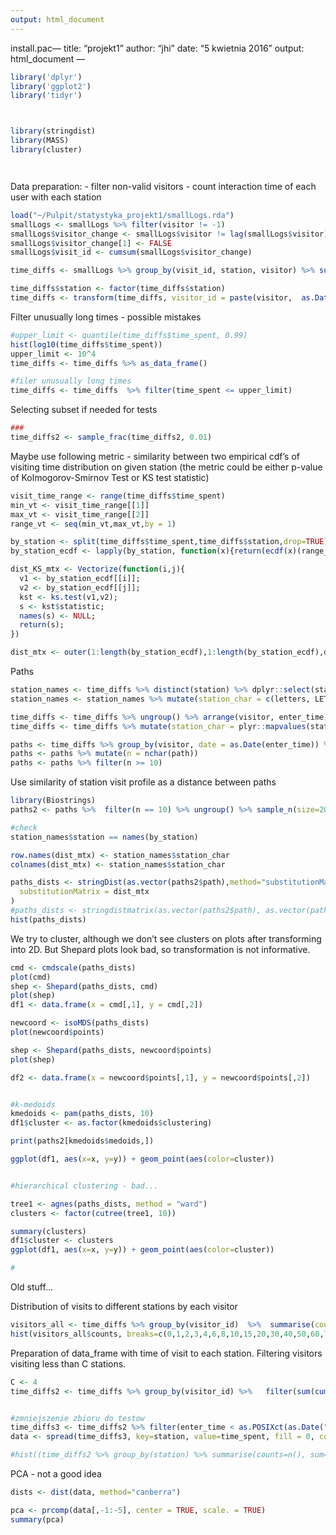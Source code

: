 ```yaml
---
output: html_document
---
```

install.pac---
title: "projekt1"
author: "jhi"
date: "5 kwietnia 2016"
output: html_document
---

```r
library('dplyr')
library('ggplot2')
library('tidyr')



library(stringdist)
library(MASS)
library(cluster)




```


Data preparation:
- filter non-valid visitors
- count interaction time of each user with each station



```r
load("~/Pulpit/statystyka_projekt1/smallLogs.rda")
smallLogs <- smallLogs %>% filter(visitor != -1)
smallLogs$visitor_change <- smallLogs$visitor != lag(smallLogs$visitor)
smallLogs$visitor_change[1] <- FALSE
smallLogs$visit_id <- cumsum(smallLogs$visitor_change)

time_diffs <- smallLogs %>% group_by(visit_id, station, visitor) %>% summarise(enter_time = first(date), leave_time = last(date), time_spent = leave_time - enter_time)

time_diffs$station <- factor(time_diffs$station)
time_diffs <- transform(time_diffs, visitor_id = paste(visitor,  as.Date(enter_time), sep='_'))

```

Filter unusually long times - possible mistakes
```r
#upper_limit <- quantile(time_diffs$time_spent, 0.99)
hist(log10(time_diffs$time_spent))
upper_limit <- 10^4
time_diffs <- time_diffs %>% as_data_frame() 

#filer unusually long times
time_diffs <- time_diffs  %>% filter(time_spent <= upper_limit)

```




Selecting subset if needed for tests
```r
###
time_diffs2 <- sample_frac(time_diffs2, 0.01)

```




Maybe use following metric - similarity between two empirical cdf's of visiting time distribution on given station (the metric could be either p-value of Kolmogorov-Smirnov Test or KS test statistic)
```r
visit_time_range <- range(time_diffs$time_spent)
min_vt <- visit_time_range[[1]]
max_vt <- visit_time_range[[2]]
range_vt <- seq(min_vt,max_vt,by = 1)

by_station <- split(time_diffs$time_spent,time_diffs$station,drop=TRUE)
by_station_ecdf <- lapply(by_station, function(x){return(ecdf(x)(range_vt));})

dist_KS_mtx <- Vectorize(function(i,j){
  v1 <- by_station_ecdf[[i]];
  v2 <- by_station_ecdf[[j]];
  kst <- ks.test(v1,v2);
  s <- kst$statistic;
  names(s) <- NULL;
  return(s);  
})

dist_mtx <- outer(1:length(by_station_ecdf),1:length(by_station_ecdf),dist_KS_mtx)

```













Paths 
```r
station_names <- time_diffs %>% distinct(station) %>% dplyr::select(station)
station_names <- station_names %>% mutate(station_char = c(letters, LETTERS, 1:7)) #na sztywno

time_diffs <- time_diffs %>% ungroup() %>% arrange(visitor, enter_time)
time_diffs <- time_diffs %>% mutate(station_char = plyr::mapvalues(station, as.vector(station_names$station), as.vector(station_names$station_char)))

paths <- time_diffs %>% group_by(visitor, date = as.Date(enter_time)) %>% summarise(path = paste(station_char, collapse = ''))
paths <- paths %>% mutate(n = nchar(path))
paths <- paths %>% filter(n >= 10)

```

Use similarity of station visit profile as a distance between paths

```r

library(Biostrings)
paths2 <- paths %>%  filter(n == 10) %>% ungroup() %>% sample_n(size=2000)

#check 
station_names$station == names(by_station)

row.names(dist_mtx) <- station_names$station_char
colnames(dist_mtx) <- station_names$station_char

paths_dists <- stringDist(as.vector(paths2$path),method="substitutionMatrix", 
  substitutionMatrix = dist_mtx
)
#paths_dists <- stringdistmatrix(as.vector(paths2$path), as.vector(paths2$path), method='osa')
hist(paths_dists)

``` 

We try to cluster, although we don't see clusters on plots after transforming into 2D. But Shepard
plots look bad, so transformation is not informative.

```r
cmd <- cmdscale(paths_dists)
plot(cmd)
shep <- Shepard(paths_dists, cmd)
plot(shep)
df1 <- data.frame(x = cmd[,1], y = cmd[,2])

newcoord <- isoMDS(paths_dists)
plot(newcoord$points)

shep <- Shepard(paths_dists, newcoord$points)
plot(shep)

df2 <- data.frame(x = newcoord$points[,1], y = newcoord$points[,2])


#k-medoids 
kmedoids <- pam(paths_dists, 10)
df1$cluster <- as.factor(kmedoids$clustering)

print(paths2[kmedoids$medoids,])

ggplot(df1, aes(x=x, y=y)) + geom_point(aes(color=cluster))


#hierarchical clustering - bad...

tree1 <- agnes(paths_dists, method = "ward")
clusters <- factor(cutree(tree1, 10))

summary(clusters)
df1$cluster <- clusters
ggplot(df1, aes(x=x, y=y)) + geom_point(aes(color=cluster))

#

```









Old stuff...


Distribution of visits to different stations by each visitor

```r

visitors_all <- time_diffs %>% group_by(visitor_id)  %>%  summarise(counts = n()) # %>% filter(counts > 1)
hist(visitors_all$counts, breaks=c(0,1,2,3,4,6,8,10,15,20,30,40,50,60,70,80,90,120))

```


Preparation of data_frame with time of visit to each station. Filtering visitors visiting 
less than C stations. 

```r
C <- 4
time_diffs2 <- time_diffs %>% group_by(visitor_id) %>%   filter(sum(cumany(station)) >= C ) 


#zmniejszenie zbioru do testow
time_diffs3 <- time_diffs2 %>% filter(enter_time < as.POSIXct(as.Date("2012-01-10") )) 
data <- spread(time_diffs3, key=station, value=time_spent, fill = 0, convert = FALSE)

#hist((time_diffs2 %>% group_by(station) %>% summarise(counts=n(), sum=mean(time_spent)))$sum)

```


PCA - not a good idea

```r
dists <- dist(data, method="canberra")

pca <- prcomp(data[,-1:-5], center = TRUE, scale. = TRUE)
summary(pca)

```







